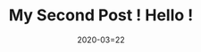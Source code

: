 ---
title: My Second Post ! Hello !
slug: my-second-post
date: 2020-03=22
featureImage: tokyo2.jpg
excerpt: I'm baby brunch portland mlkshk 8-bit heirloom post-ironic, lomo fanny pack XOXO readymade. Flexitarian leggings pour-over hoodie wolf skateboard pabst DIY austin...
---
